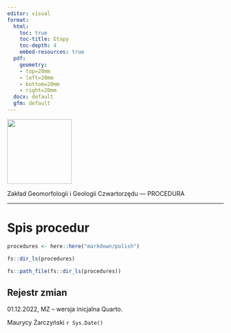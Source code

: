 ```yaml
---
editor: visual
format:
  html:
    toc: true
    toc-title: Etapy
    toc-depth: 4
    embed-resources: true
  pdf:
    geometry: 
    - top=20mm
    - left=20mm
    - bottom=20mm
    - right=20mm
  docx: default
  gfm: default
---
```


[![](images/log-ug_pl.png){fig-alt="Logo: Uniwersytet Gdański" fig-align="left" width="150"}](https://geomorfologia.ug.edu.pl)

Zakład Geomorfologii i Geologii Czwartorzędu --- PROCEDURA

------------------------------------------------------------------------

# Spis procedur

```r
procedures <- here::here("markdown/polish")

fs::dir_ls(procedures)

fs::path_file(fs::dir_ls(procedures))
```

## Rejestr zmian

01.12.2022, MZ -- wersja inicjalna Quarto.

Maurycy Żarczyński `r Sys.Date()`

